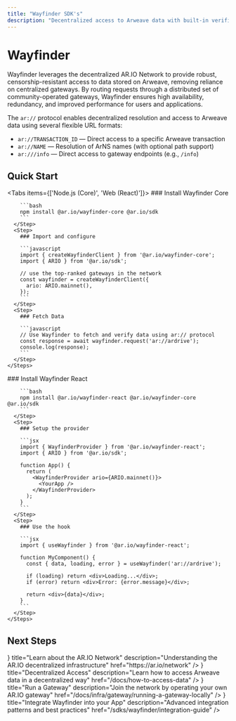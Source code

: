 ```yaml
---
title: "Wayfinder SDK's"
description: "Decentralized access to Arweave data with built-in verification and gateway routing"
---
```



# Wayfinder

Wayfinder leverages the decentralized AR.IO Network to provide robust, censorship-resistant access to data stored on Arweave, removing reliance on centralized gateways. By routing requests through a distributed set of community-operated gateways, Wayfinder ensures high availability, redundancy, and improved performance for users and applications.

The `ar://` protocol enables decentralized resolution and access to Arweave data using several flexible URL formats:

- `ar://TRANSACTION_ID` — Direct access to a specific Arweave transaction
- `ar://NAME` — Resolution of ArNS names (with optional path support)
- `ar:///info` — Direct access to gateway endpoints (e.g., `/info`)

## Quick Start

<Tabs items={['Node.js (Core)', 'Web (React)']}>
  <Tab value="Node.js (Core)">
    <Steps>
      <Step>
        ### Install Wayfinder Core

        ```bash
        npm install @ar.io/wayfinder-core @ar.io/sdk
        ```
      </Step>
      <Step>
        ### Import and configure

        ```javascript
        import { createWayfinderClient } from '@ar.io/wayfinder-core';
        import { ARIO } from '@ar.io/sdk';

        // use the top-ranked gateways in the network
        const wayfinder = createWayfinderClient({
          ario: ARIO.mainnet(),
        });
        ```
      </Step>
      <Step>
        ### Fetch Data

        ```javascript
        // Use Wayfinder to fetch and verify data using ar:// protocol
        const response = await wayfinder.request('ar://ardrive');
        console.log(response);
        ```
      </Step>
    </Steps>

  </Tab>
  
  <Tab value="Web (React)">
    <Steps>
      <Step>
        ### Install Wayfinder React

        ```bash
        npm install @ar.io/wayfinder-react @ar.io/wayfinder-core @ar.io/sdk
        ```
      </Step>
      <Step>
        ### Setup the provider

        ```jsx
        import { WayfinderProvider } from '@ar.io/wayfinder-react';
        import { ARIO } from '@ar.io/sdk';

        function App() {
          return (
            <WayfinderProvider ario={ARIO.mainnet()}>
              <YourApp />
            </WayfinderProvider>
          );
        }
        ```
      </Step>
      <Step>
        ### Use the hook

        ```jsx
        import { useWayfinder } from '@ar.io/wayfinder-react';

        function MyComponent() {
          const { data, loading, error } = useWayfinder('ar://ardrive');

          if (loading) return <div>Loading...</div>;
          if (error) return <div>Error: {error.message}</div>;

          return <div>{data}</div>;
        }
        ```
      </Step>
    </Steps>

  </Tab>
</Tabs>

## Next Steps

<Cards>
  <Card
    icon={<Network />}
    title="Learn about the AR.IO Network"
    description="Understanding the AR.IO decentralized infrastructure"
    href="https://ar.io/network"
  />
  <Card
    icon={<BookOpen />}
    title="Decentralized Access"
    description="Learn how to access Arweave data in a decentralized way"
    href="/docs/how-to-access-data"
  />
  <Card
    icon={<Server />}
    title="Run a Gateway"
    description="Join the network by operating your own AR.IO gateway"
    href="/docs/infra/gateway/running-a-gateway-locally"
  />
  <Card
    icon={<Globe />}
    title="Integrate Wayfinder into your App"
    description="Advanced integration patterns and best practices"
    href="/sdks/wayfinder/integration-guide"
  />
</Cards>

